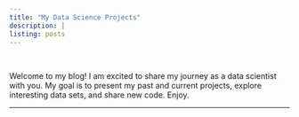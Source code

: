 ```yaml
---
title: "My Data Science Projects"
description: |
listing: posts
---
```


<br> 

<p class="body">Welcome to my blog! I am excited to share my journey as a data scientist with you. My goal is to present my past and current projects, explore interesting data sets, and share new code. Enjoy.

</p>
---
